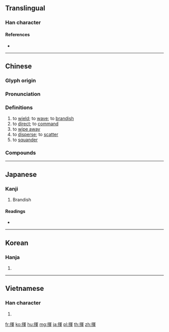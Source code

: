 {{character info/new}}
{{also|挥}}
==Translingual==

===Han character===
{{Han char|rn=64|rad=手|as=09|sn=12|four=57056|canj=QBJJ|ids=⿰扌軍}}

====References====
* {{Han ref|kx=0444.100|dkj=12394|dj=0795.080|hdz=31925.040|uh=63EE|ud=25582|bh=B4A7|bd=46247}}

----

==Chinese==
{{zh-forms|s=挥}}

===Glyph origin===
{{Han etyl}}

===Pronunciation===
{{zh-pron
|m=huī
|c=fai1
|h=pfs=
|md=
|mn=hui
|w=
|mc=y
|oc=y
|cat=v
}}

===Definitions===
{{zh-hanzi}}

# to [[wield]]; to [[wave]]; to [[brandish]]
# to [[direct]]; to [[command]]
# to [[wipe away]]
# to [[disperse]]; to [[scatter]]
# to [[squander]]

===Compounds===
{{zh-der|揮動|揮發|揮髮油|揮戈|揮毫|揮霍|揮灑自如|揮師|揮手|揮舞|一揮而成|借題發揮|一揮而就|交通指揮|揮軍進擊|揮別|揮兵|指揮艙|指揮官|揮霍談笑|揮金如土|揮軍|揮金霍玉|揮金|揮麈|揮斥|揮灑|指揮部|揮霍無度|揮筆|揮翰成風|指揮若定|手不停揮|揮淚|揮拳|揮汗|指揮導航|揮汗成雨|揮汗如雨|指揮棒|指揮|目送手揮|揮觴|揮拍|發揮|揮杆|揮翰臨池|揮戈回日|擐甲揮戈|指揮刀|手揮目送|揮之不去|揮發油|揮麈清談|揮戈反日|揮掌|揮袂|揮翰|揮劍成河|魯陽揮戈|郢匠揮斤}}

----

==Japanese==

===Kanji===
{{ja-kanji|grade=6|rs=手09}}

# Brandish

====Readings====
* {{ja-readings|goon=[[け]] (ke)|kanon=[[き]] (ki)|kun=[[ふるう]] (furuu)}}

----

==Korean==

===Hanja===
{{ko-hanja|hangeul=휘|eumhun=|rv=hwi|mr=hwi|y=hwi}}

# {{defn|lang=ko|sort=手09}}

----

==Vietnamese==

===Han character===
{{vi-hantu|[[huy]], [[huơi]], [[hoay]], [[hươi]], [[loay]]|rs=手09}}

# {{defn|lang=vi|sort=手09}}

[[fr:揮]]
[[ko:揮]]
[[hu:揮]]
[[mg:揮]]
[[ja:揮]]
[[pl:揮]]
[[th:揮]]
[[zh:揮]]